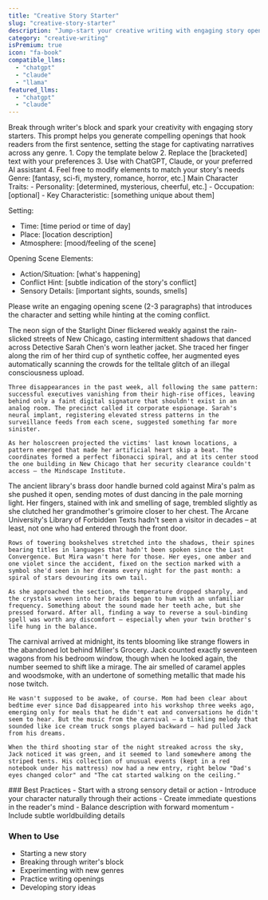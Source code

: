 ```yaml
---
title: "Creative Story Starter"
slug: "creative-story-starter"
description: "Jump-start your creative writing with engaging story openings"
category: "creative-writing"
isPremium: true
icon: "fa-book"
compatible_llms:
  - "chatgpt"
  - "claude"
  - "llama"
featured_llms:
  - "chatgpt"
  - "claude"
---
```


<PromptDescription>
  Break through writer's block and spark your creativity with engaging story starters. This prompt helps you generate compelling openings that hook readers from the first sentence, setting the stage for captivating narratives across any genre.
</PromptDescription>

<PromptInstructions>
  1. Copy the template below
  2. Replace the [bracketed] text with your preferences
  3. Use with ChatGPT, Claude, or your preferred AI assistant
  4. Feel free to modify elements to match your story's needs
</PromptInstructions>

<PromptTemplate>
Genre: [fantasy, sci-fi, mystery, romance, horror, etc.]
Main Character Traits:
- Personality: [determined, mysterious, cheerful, etc.]
- Occupation: [optional]
- Key Characteristic: [something unique about them]

Setting:
- Time: [time period or time of day]
- Place: [location description]
- Atmosphere: [mood/feeling of the scene]

Opening Scene Elements:
- Action/Situation: [what's happening]
- Conflict Hint: [subtle indication of the story's conflict]
- Sensory Details: [important sights, sounds, smells]

Please write an engaging opening scene (2-3 paragraphs) that introduces the character and setting while hinting at the coming conflict.
</PromptTemplate>

<LlmSampleTabs>
  <LlmSample slug="chatgpt" color="#10a37f">
    The neon sign of the Starlight Diner flickered weakly against the rain-slicked streets of New Chicago, casting intermittent shadows that danced across Detective Sarah Chen's worn leather jacket. She traced her finger along the rim of her third cup of synthetic coffee, her augmented eyes automatically scanning the crowds for the telltale glitch of an illegal consciousness upload.

    Three disappearances in the past week, all following the same pattern: successful executives vanishing from their high-rise offices, leaving behind only a faint digital signature that shouldn't exist in an analog room. The precinct called it corporate espionage. Sarah's neural implant, registering elevated stress patterns in the surveillance feeds from each scene, suggested something far more sinister.

    As her holoscreen projected the victims' last known locations, a pattern emerged that made her artificial heart skip a beat. The coordinates formed a perfect fibonacci spiral, and at its center stood the one building in New Chicago that her security clearance couldn't access – the Mindscape Institute.
  </LlmSample>
  
  <LlmSample slug="claude" color="#8e44ef">
    The ancient library's brass door handle burned cold against Mira's palm as she pushed it open, sending motes of dust dancing in the pale morning light. Her fingers, stained with ink and smelling of sage, trembled slightly as she clutched her grandmother's grimoire closer to her chest. The Arcane University's Library of Forbidden Texts hadn't seen a visitor in decades – at least, not one who had entered through the front door.

    Rows of towering bookshelves stretched into the shadows, their spines bearing titles in languages that hadn't been spoken since the Last Convergence. But Mira wasn't here for those. Her eyes, one amber and one violet since the accident, fixed on the section marked with a symbol she'd seen in her dreams every night for the past month: a spiral of stars devouring its own tail.

    As she approached the section, the temperature dropped sharply, and the crystals woven into her braids began to hum with an unfamiliar frequency. Something about the sound made her teeth ache, but she pressed forward. After all, finding a way to reverse a soul-binding spell was worth any discomfort – especially when your twin brother's life hung in the balance.
  </LlmSample>
  
  <LlmSample slug="llama" color="#4f46e5">
    The carnival arrived at midnight, its tents blooming like strange flowers in the abandoned lot behind Miller's Grocery. Jack counted exactly seventeen wagons from his bedroom window, though when he looked again, the number seemed to shift like a mirage. The air smelled of caramel apples and woodsmoke, with an undertone of something metallic that made his nose twitch.

    He wasn't supposed to be awake, of course. Mom had been clear about bedtime ever since Dad disappeared into his workshop three weeks ago, emerging only for meals that he didn't eat and conversations he didn't seem to hear. But the music from the carnival – a tinkling melody that sounded like ice cream truck songs played backward – had pulled Jack from his dreams.

    When the third shooting star of the night streaked across the sky, Jack noticed it was green, and it seemed to land somewhere among the striped tents. His collection of unusual events (kept in a red notebook under his mattress) now had a new entry, right below "Dad's eyes changed color" and "The cat started walking on the ceiling."
  </LlmSample>
</LlmSampleTabs>

<PromptTips>
  ### Best Practices
  - Start with a strong sensory detail or action
  - Introduce your character naturally through their actions
  - Create immediate questions in the reader's mind
  - Balance description with forward momentum
  - Include subtle worldbuilding details

  ### When to Use
  - Starting a new story
  - Breaking through writer's block
  - Experimenting with new genres
  - Practice writing openings
  - Developing story ideas
</PromptTips>
